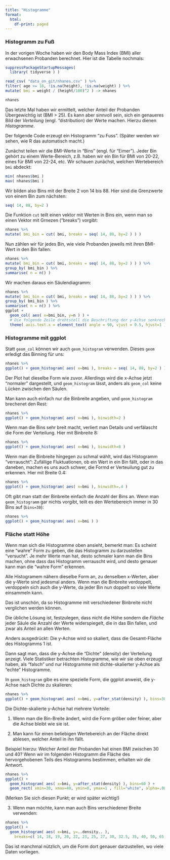 ```yaml
---
title: "Histogramme"
format: 
  html:
    df-print: paged
---
```


### Histogramm zu Fuß

In der vorigen Woche haben wir den Body Mass Index (BMI) aller erwachsenen Probanden berechnet. Hier ist die Tabelle nochmals:

```r
suppressPackageStartupMessages( 
  library( tidyverse ) )

read_csv( "data_on_git/nhanes.csv" ) %>%
filter( age >= 18, !is.na(height), !is.na(weight) ) %>%
mutate( bmi = weight / (height/100)^2 ) -> nhanes

nhanes
```
Das letzte Mal haben wir ermittelt, welcher Anteil der Probanden Übergewichtig ist (BMI > 25). Es kann aber sinnvoll sein, sich ein genaueres Bild der *Verteilung* (engl. "distribution) der Werte machen. Hierzu dienen *Histogramme*.

Der folgende Code erzeugt ein Histogramm "zu Fuss". (Später werden wir sehen, wie R das automatisch macht.)

Zunächst teilen wir die BMI-Werte in "Bins" (engl. für "Eimer"). Jeder Bin gehört zu einem Werte-Bereich, z.B. haben wir ein Bin für BMI von 20-22, eines für BMI von 22-24, etc. Wir schauen zunächst, welchen Wertebereich `bmi` abdeckt:

```r
min( nhanes$bmi )
max( nhanes$bmi )
```


Wir bilden also Bins mit der Breite 2 von 14 bis 88. Hier sind die Grenzwerte von einem Bin zum nächsten:

```r
seq( 14, 88, by=2 )
```

Die Funktion `cut` teilt einen vektor mit Werten in Bins ein, wenn man so einen Vektor mit Grnezen ("breaks") vorgibt:

```r
nhanes %>%
mutate( bmi_bin = cut( bmi, breaks = seq( 14, 88, by=2 ) ) )
```

Nun zählen wir für jedes Bin, wie viele Probanden jeweils mit ihren BMI-Wert in den Bin fallen:

```r
nhanes %>%
mutate( bmi_bin = cut( bmi, breaks = seq( 14, 88, by=2 ) ) ) %>%
group_by( bmi_bin ) %>%
summarise( n = n() )
```
Wir machen daraus ein Säulendiagramm:

```r
nhanes %>%
mutate( bmi_bin = cut( bmi, breaks = seq( 14, 88, by=2 ) ) ) %>%
group_by( bmi_bin ) %>%
summarise( n = n() ) %>%
ggplot +
  geom_col( aes( x=bmi_bin, y=n ) ) +
  # Die folgende Zeile drehtstell die Beschriftung der y-Achse senkrecht
  theme( axis.text.x = element_text( angle = 90, vjust = 0.5, hjust=1 ) )
```

### Histogramme mit ggplot

Statt `geom_col` können wir auch `geom_histogram` verwenden. Dieses `geom` erledigt das Binning für uns:

```r
nhanes %>%
ggplot() + geom_histogram( aes( x=bmi ), breaks = seq( 14, 88, by=2 ) )
```
Der Plot hat dieselbe Form wie zuvor. Allerdings wird die x-Achse jetzt "normaler" dargestellt, und `geom_histogram` lässt,
anders als `geom_col` keine Lücken zwischen den Säulen.

Man kann auch einfach nur die Binbreite angeben, und `geom_histogram` brechenet den Rest:

```r
nhanes %>%
ggplot() + geom_histogram( aes( x=bmi ), binwidth=2 )
```

Wenn man die Bins sehr breit macht, verliert man Details und verfälascht die Form der Verteilung. Hier mit Binbreite 8:

```r
nhanes %>%
ggplot() + geom_histogram( aes( x=bmi ), binwidth=8 )
```

Wenn man die Binbreite hingegen zu schmal wählt, wird das Histogramm "verrauscht": Zufällige Fluktuationen, ob ein Wert in ein Bin fällt, oder in das daneben, machen es uns auch schwer, die Formd er Verteuilung gut zu erkennen. Hier mit Breite 0.4:

```r
nhanes %>%
ggplot() + geom_histogram( aes( x=bmi ), binwidth=.4 )
```

Oft gibt man statt der Binbreite einfach die Anzahl der Bins an. Wenn man `geom_histogramm` gar nichts
vorgibt, teilt es den Wertebereich immer in 30 Bins auf (`bins=30`):

```r
nhanes %>%
ggplot() + geom_histogram( aes( x=bmi ) )
```

### Fläche statt Höhe

Wenn man sich die Histogramme oben ansieht, bemerkt man: Es scheint eine "wahre" Form zu geben, die das Histogramm zu darzustellen "versucht". Je mehr Werte man hat, desto schmaler kann man die Bins machen, ohne dass das Histogramm verrauscht wird, und desto
genauer kann man die "wahre Form" erkennen. 

Alle Histogramem nähern dieselbe Form an, zu denselben x-Werten, aber die y-Werte sind jedesmal anders. Wenn man die Binbreite verdoppelt, verdoppeln sich auch die y-Werte, da jeder Bin nun doppelt so viele Werte einsammeln kann. 

Das ist unschön, da so Histogramme mit verschiedener Binbreite nicht verglichen werden können.

Die übliche Lösung ist, festzulegen, dass nicht die Höhe sondern die *Fläche* jeder Säule die Anzahl der Werte widerspiegelt, die in das Bin fallen, und zwar als Anteil an allen Werten.

Anders ausgedrückt: Die y-Achse wird so skaliert, dass die Gesamt-Fläche des Histogramms 1 ist. 

Dann sagt man, dass die y-Achse die "Dichte" (density) der Verteilung anzeigt. Viele Statistiker betrachten Histogramme, wie wir sie oben erzeugt haben, als "falsch" und nur Histogramme mit dichte-skalierter y-Achse als "echte" Histogramme.

In `geom_histogram` gibe es eine spezielle Form, die ggplot anweist, die y-Achse nach Dichte zu skalieren:

```r
nhanes %>%
ggplot() + geom_histogram( aes( x=bmi, y=after_stat(density) ), bins=30 )
```

Die Dichte-skalierte y-Achse hat mehrere Vorteile:

1. Wenn man die Bin-Breite ändert, wird die Form gröber oder feiner, aber die Achse bleibt wie sie ist.

2. Man kann für einen beliebigen Wertebereich an der Fläche direkt ablesen, welcher Anteil in ihn fällt.

Beispiel hierzu: Welcher Anteil der Probanden hat einen BMI zwischen 30 und 40? Wenn wir im folgenden Histogramm die Fläche des hervorgehobenen Teils des Histogramms bestimmen, erhalten wir die Antwort.

```r
nhanes %>%
ggplot() +
  geom_histogram( aes( x=bmi, y=after_stat(density) ), bins=60 ) +
  geom_rect( xmin=30, xmax=40, ymin=0, ymax=1 , fill="white", alpha=.003 ) 
```

(Merken Sie sich diesen Punkt; er wird später wichtig!)

3. Wenn man möchte, kann man auch Bins verschiedener Breite verwenden:

```r
nhanes %>%
ggplot() +
  geom_histogram( aes( x=bmi, y=..density.. ), 
    breaks=c( 14, 18, 19, 20, 22, 23, 25, 27, 30, 32.5, 35, 40, 50, 65, 90 ) )
```

Das ist manchmal nützlich, um die Form dort genauer darzustellen, wo viele Daten vorliegen.